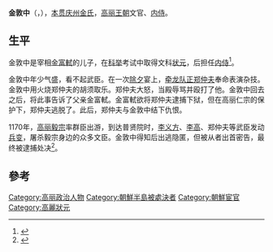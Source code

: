 '''金敦中'''（{{lang-ko|김돈중}}，{{bd|？||1170年||catIdx=K}}），[[本贯|本贯]][[庆州金氏|庆州金氏]]，[[高丽王朝|高丽王朝]]文官、[[内侍|内侍]]。

== 生平 ==
金敦中是宰相[[金富軾|金富軾]]的儿子，在[[科举|科举]]考试中取得文科[[状元|状元]]，后担任[[内侍|内侍]]<ref>{{cite book|author1=刘强|title=高丽汉诗文学史论|date=2008年6月|publisher=厦门：厦门大学出版社|isbn=978-7-5615-3044-3|pages=68|accessdate=2015-11-07}}</ref>。

金敦中年少气盛，看不起武臣。在一次[[除夕|除夕]]宴上，[[牵龙队正|牵龙队正]][[郑仲夫|郑仲夫]]奉命表演杂技。金敦中用火烧郑仲夫的胡须取乐。郑仲夫大怒，当殿辱骂并殴打了他。金敦中回去之后，将此事告诉了父亲金富軾。金富軾欲将郑仲夫逮捕下狱，但在高丽仁宗的保护下，郑仲夫逃脱了。此后，郑仲夫与金敦中结下仇恨。

1170年，[[高丽毅宗|高丽毅宗]]率群臣出游，到达普贤院时，[[李义方|李义方]]、[[李高|李高]]、郑仲夫等武臣发动[[武臣政变|兵变]]，屠杀毅宗身边的众多文臣。金敦中得知后出逃隐匿，但被从者出首密告，最终被逮捕处决<ref>{{cite book|author1=腊六丸|title=忽必烈用兵日本|date=2012年9月|publisher=北京：作家出版社|isbn=978-7-5063-6640-3|pages=90|accessdate=2015-11-07}}</ref>。

==參考==
{{reflist}}
[[Category:高丽政治人物|Category:高丽政治人物]]
[[Category:朝鮮半島被處決者|Category:朝鮮半島被處決者]]
[[Category:朝鮮宦官|Category:朝鮮宦官]]
[[Category:高麗狀元|Category:高麗狀元]]